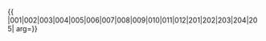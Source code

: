 {{ {{{1|PRC admin/showlist}}}
|001|002|003|004|005|006|007|008|009|010|011|012|201|202|203|204|205|
arg={{{arg|}}}}}